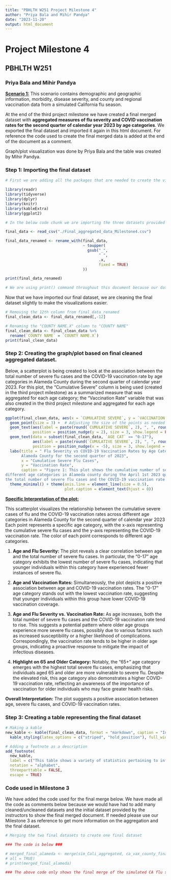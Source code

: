```yaml
---
title: "PBHLTH W251 Project Milestone 4"
author: "Priya Bala and Mihir Pandya"
date: "2023-11-20"
output: html_document
---
```


# Project Milestone 4

## PBHLTH W251

### Priya Bala and Mihir Pandya

[**Scenario 1:**]{.underline} This scenario contains demographic and geographic information, morbidity, disease severity, and county and regional vaccination data from a simulated California flu season.

At the end of the third project milestone we have created a final merged dataset with **aggregated measures of flu severity and COVID vaccination rates for the second quarter of calendar year 2023 by age categories**. We exported the final dataset and imported it again in this html document. For reference the code used to create the final merged data is added at the end of the document as a comment.

Graph/plot visualization was done by Priya Bala and the table was created by Mihir Pandya.

### Step 1: Importing the final dataset

```r

# First we are adding all the packages that are needed to create the visualizations and importing the final dataset.

library(readr)
library(tidyverse)
library(dplyr)
library(knitr)
library(kableExtra)
library(ggplot2)
```

```r

# In the below code chunk we are importing the three datasets provided for this scenario. For datasets in a .csv format we are using the read_csv() command from the readr package.

final_data <- read_csv("./Final_aggregated_data_Milestone4.csv")

final_data_renamed <- rename_with(final_data,
                                  ~ toupper(
                                    gsub("_",
                                         " ",
                                         .x,
                                         fixed = TRUE)
                                  ))

print(final_data_renamed)

# We are using print() command throughout this document because our dataset only has 4 rows. 
```

Now that we have imported our final dataset, we are cleaning the final dataset slightly to make the visualizations easier.

```r

# Removing the 12th column from final_data_renamed
final_clean_data <- final_data_renamed[,-12]

# Renaming the "COUNTY NAME.X" column to "COUNTY NAME"
final_clean_data <- final_clean_data %>%
  rename(`COUNTY NAME` = `COUNTY NAME.X`)
print(final_clean_data)
```

### Step 2: Creating the graph/plot based on final cleaned aggregated dataset.

Below, a scatterplot is being created to look at the association between the total number of severe flu cases and the COVID-19 vaccination rate by age categories in Alameda County during the second quarter of calendar year 2023. For this plot, the "Cumulative Severe" column is being used (created in the third project milestone) as a summarized measure that was aggregated for each age category; the "Vaccination Rate" variable that was also created in the third project milestone and aggregated for each age category.

```r

ggplot(final_clean_data, aes(x = `CUMULATIVE SEVERE`, y = `VACCINATION RATE`, color = `AGE CAT`)) +
  geom_point(size = 3) +  # Adjusting the size of the points as needed
  geom_text(aes(label = paste(round(`CUMULATIVE SEVERE`, 2), ", ", round(`VACCINATION RATE`, 2))),
            position = position_nudge(y = 2), size = 3, show.legend = FALSE) +  # Nudging labels up
  geom_text(data = subset(final_clean_data, `AGE CAT` == "0-17"),
            aes(label = paste(round(`CUMULATIVE SEVERE`, 2), ", ", round(`VACCINATION RATE`, 2))),
            position = position_nudge(x = -5), size = 3, show.legend = FALSE, hjust = 5) +  # Moving label to the left
  labs(title = " Flu Severity vs COVID-19 Vaccination Rates by Age Category in 
       Alameda County for the second quarter of 2023",
       x = "Cumulative Severe Flu Cases",
       y = "Vaccination Rate",
       caption = "Figure 1: This plot shows the cumulative number of severe flu cases and the COVID-19 vaccination rates across 
different age categories in Alameda county during the April 1st 2023 quarter. The plot shows that as age increases
the total number of severe flu cases and the COVID-19 vaccination rate increased as well.") +
  theme_minimal() + theme(axis.line = element_line(size = 0.5),
                          plot.caption = element_text(hjust = 0))
```

[**Specific Interpretation of the plot:**]{.underline}

This scatterplot visualizes the relationship between the cumulative severe cases of flu and the COVID-19 vaccination rates across different age categories in Alameda County for the second quarter of calendar year 2023 Each point represents a specific age category, with the x-axis representing the cumulative severe flu cases and the y-axis representing the COVID-19 vaccination rate. The color of each point corresponds to different age categories.

1.  **Age and Flu Severity:** The plot reveals a clear correlation between age and the total number of severe flu cases. In particular, the "0-17" age category exhibits the lowest number of severe flu cases, indicating that younger individuals within this category have experienced fewer instances of severe flu.

2.  **Age and Vaccination Rates:** Simultaneously, the plot depicts a positive association between age and COVID-19 vaccination rates. The "0-17" age category stands out with the lowest vaccination rate, suggesting that younger individuals within this group have lower COVID-19 vaccination coverage.

3.  **Age and Flu Severity vs. Vaccination Rate:** As age increases, both the total number of severe flu cases and the COVID-19 vaccination rate tend to rise. This suggests a potential pattern where older age groups experience more severe flu cases, possibly due to various factors such as increased susceptibility or a higher likelihood of complications. Correspondingly, the vaccination rate tends to be higher in older age groups, indicating a proactive response to mitigate the impact of infectious diseases.

4.  **Highlight on 65 and Older Category:** Notably, the "65+" age category emerges with the highest total severe flu cases, emphasizing that individuals aged 65 and older are more vulnerable to severe flu. Despite the elevated risk, this age category also demonstrates a higher COVID-19 vaccination rate, reflecting an awareness of the importance of vaccination for older individuals who may face greater health risks.

**Overall Interpretation:** The plot suggests a positive association between age, severe flu cases, and COVID-19 vaccination rates.

### Step 3: Creating a table representing the final dataset

```r

# Making a kable
new_kable <- kable(final_clean_data, format = "markdown", caption = "Influenza Cases and COVID-19 Vaccination Data from Alameda County Second Quarter 2023", align = "c", booktabs = TRUE) %>%
  kable_styling(latex_options = c("striped", "hold_position"), full_width = FALSE)

# Adding a footnote as a description
add_footnote(
  new_kable,
  label = c("This table shows a variety of statistics pertaining to influenza (flu) cases and COVID-19 vaccination in Alameda County in the second quarter of calendar year 2023. With increasing age (groups), the vaccination rate for COVID-19 increases, but severe flu cases also increase."),
  notation = "alphabet",
  threeparttable = FALSE,
  escape = TRUE)
```

### Code used in Milestone 3

We have added the code used for the final merge below. We have made all the code as comments below because we would have had to add many cleaned/uncleaned datasets and the initial dataset provided by the instructors to show the final merged document. If needed please use our Milestone 3 as reference to get more information on the aggregation and the final dataset.

```r
# Merging the two final datasets to create one final dataset

### The code is below ### 

# merged_final_alameda <- merge(sim_Cali_aggregated, ca_vax_county_final, by = "age_cat", 
# all = TRUE)
# print(merged_final_alameda)

### The above code only shows the final merge of the simulated CA flu severity/ morbidity dataset and the covid vaccination dataset. ### 
```
